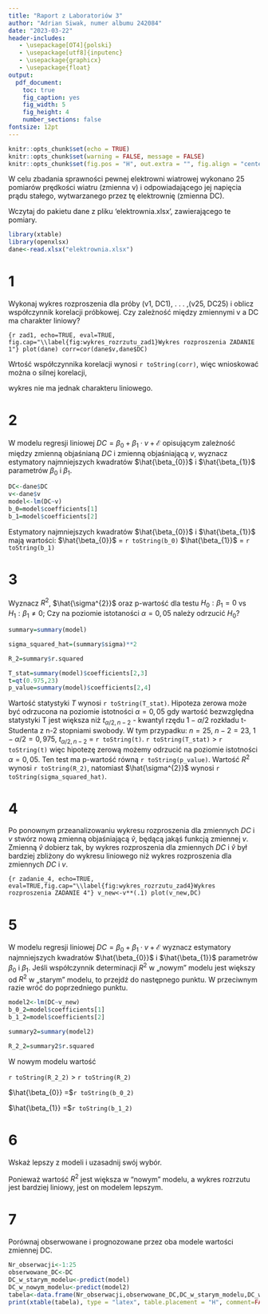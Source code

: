 ```yaml
---
title: "Raport z Laboratoriów 3"
author: "Adrian Siwak, numer albumu 242084"
date: "2023-03-22"
header-includes:
   - \usepackage[OT4]{polski}
   - \usepackage[utf8]{inputenc}
   - \usepackage{graphicx}
   - \usepackage{float}
output:   
  pdf_document:
    toc: true
    fig_caption: yes
    fig_width: 5 
    fig_height: 4 
    number_sections: false
fontsize: 12pt 
---
```


```r
knitr::opts_chunk$set(echo = TRUE)
knitr::opts_chunk$set(warning = FALSE, message = FALSE) 
knitr::opts_chunk$set(fig.pos = "H", out.extra = "", fig.align = "center")
```

W celu zbadania sprawności pewnej elektrowni wiatrowej wykonano 25 pomiarów prędkości wiatru (zmienna v) i odpowiadającego jej napięcia prądu stałego, wytwarzanego przez tę elektrownię (zmienna DC).

Wczytaj do pakietu dane z pliku 'elektrownia.xlsx', zawierającego te pomiary.

```r
library(xtable)
library(openxlsx)
dane<-read.xlsx("elektrownia.xlsx")

```

# 1

Wykonaj wykres rozproszenia dla próby (v1, DC1), . . . ,(v25, DC25) i oblicz współczynnik korelacji próbkowej. Czy zależność między zmiennymi v a DC ma charakter liniowy?

```{r zad1, echo=TRUE, eval=TRUE, fig.cap="\\label{fig:wykres_rozrzutu_zad1}Wykres rozproszenia ZADANIE 1"}
plot(dane)
corr=cor(dane$v,dane$DC)
```

Wrtość współczynnika korelacji wynosi `r toString(corr)`, więc wnioskować można o silnej korelacji,

wykres nie ma jednak charakteru liniowego.

# 2

W modelu regresji liniowej $DC = \beta_{0} + \beta_{1} \cdot v + \mathcal{E}$ opisującym zależność między zmienną objaśnianą $DC$ i zmienną objaśniającą $v$, wyznacz estymatory najmniejszych kwadratów $\hat{\beta_{0}}$ i $\hat{\beta_{1}}$ parametrów $\beta_{0}$ i $\beta_{1}$.

```r
DC<-dane$DC
v<-dane$v
model<-lm(DC~v)
b_0=model$coefficients[1]
b_1=model$coefficients[2]
```

Estymatory najmniejszych kwadratów $\hat{\beta_{0}}$ i $\hat{\beta_{1}}$ mają wartości: $\hat{\beta_{0}}$ = `r toString(b_0)` $\hat{\beta_{1}}$ = `r toString(b_1)`

# 3

Wyznacz $R^{2}$, $\hat{\sigma^{2}}$ oraz p-wartość dla testu $H_{0} : \beta_{1} = 0$ vs $H_{1} : \beta_{1} \neq 0$; Czy na poziomie istotaności $\alpha = 0,05$ należy odrzucić $H_{0}$?

```r

summary=summary(model)

sigma_squared_hat=(summary$sigma)**2

R_2=summary$r.squared

T_stat=summary(model)$coefficients[2,3]
t=qt(0.975,23)
p_value=summary(model)$coefficients[2,4]

```

Wartość statystyki $T$ wynosi `r toString(T_stat)`. Hipoteza zerowa może być odrzucona na poziomie istotności $\alpha = 0,05$ gdy wartość bezwzględna statystyki T jest większa niż $t_{\alpha/2,n-2}$ - kwantyl rzędu $1-\alpha/2$ rozkładu t-Studenta z n-2 stopniami swobody. W tym przypadku: $n=25$, $n-2=23$, $1-\alpha/2 = 0,975$, $t_{\alpha/2,n-2}$ = `r toString(t)`. `r toString(T_stat)` \> `r toString(t)` więc hipotezę zerową możemy odrzucić na poziomie istotności $\alpha = 0,05$. Ten test ma p-wartość równą `r toString(p_value)`. Wartość $R^{2}$ wynosi `r toString(R_2)`, natomiast $\hat{\sigma^{2}}$ wynosi `r toString(sigma_squared_hat)`.

# 4

Po ponownym przeanalizowaniu wykresu rozproszenia dla zmiennych $DC$ i $v$ stwórz nową zmienną objaśniającą $\hat{v}$, będącą jakąś funkcją zmiennej $v$. Zmienną $\hat{v}$ dobierz tak, by wykres rozproszenia dla zmiennych $DC$ i $\hat{v}$ był bardziej zbliżony do wykresu liniowego niż wykres rozproszenia dla zmiennych $DC$ i $v$.

```{r zadanie_4, echo=TRUE, eval=TRUE,fig.cap="\\label{fig:wykres_rozrzutu_zad4}Wykres rozproszenia ZADANIE 4"}
v_new<-v**(.1)
plot(v_new,DC)
```

# 5

W modelu regresji liniowej $DC = \beta_{0} + \beta_{1} \cdot v + \mathcal{E}$ wyznacz estymatory najmniejszych kwadratów $\hat{\beta_{0}}$ i $\hat{\beta_{1}}$ parametrów $\beta_{0}$ i $\beta_{1}$. Jeśli współczynnik determinacji $R^{2}$ w „nowym" modelu jest większy od $R^{2}$ w „starym" modelu, to przejdź do następnego punktu. W przeciwnym razie wróć do poprzedniego punktu.

```r

model2<-lm(DC~v_new)
b_0_2=model$coefficients[1]
b_1_2=model$coefficients[2]

summary2=summary(model2)

R_2_2=summary2$r.squared

```

W nowym modelu wartość

`r toString(R_2_2)` \> `r toString(R_2)`

$\hat{\beta_{0}} =$`r toString(b_0_2)`

$\hat{\beta_{1}} =$`r toString(b_1_2)`

# 6

Wskaż lepszy z modeli i uzasadnij swój wybór.

Ponieważ wartość $R^{2}$ jest większa w "nowym" modelu, a wykres rozrzutu jest bardziej liniowy, jest on modelem lepszym.

# 7

Porównaj obserwowane i prognozowane przez oba modele wartości zmiennej DC.

```r

Nr_obserwacji<-1:25
obserwowane_DC<-DC
DC_w_starym_modelu<-predict(model)
DC_w_nowym_modelu<-predict(model2)
tabela<-data.frame(Nr_obserwacji,obserwowane_DC,DC_w_starym_modelu,DC_w_nowym_modelu)
print(xtable(tabela), type = "latex", table.placement = "H", comment=FALSE)
```
